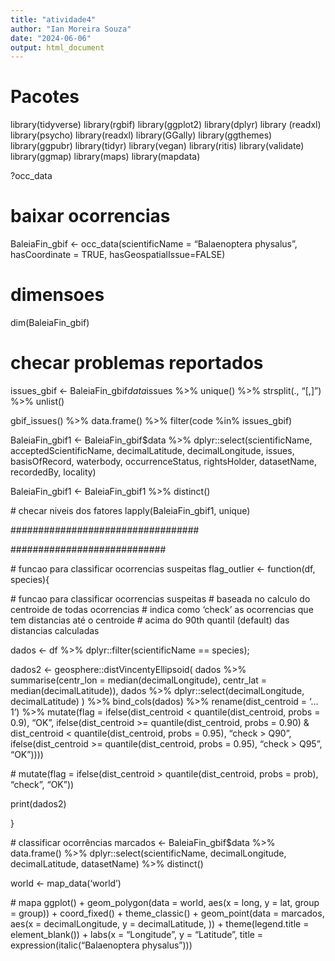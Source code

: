 ---
title: "atividade4"
author: "Ian Moreira Souza"
date: "2024-06-06"
output: html_document
---


# Pacotes

library(tidyverse)
library(rgbif)
library(ggplot2)
library(dplyr)
library (readxl)
library(psycho)
library(readxl)
library(GGally)
library(ggthemes)
library(ggpubr)
library(tidyr)
library(vegan)
library(ritis)
library(validate)
library(ggmap) 
library(maps)
library(mapdata)


?occ_data

# baixar ocorrencias
BaleiaFin_gbif <- occ_data(scientificName = "Balaenoptera physalus", 
                      hasCoordinate = TRUE,
                      hasGeospatialIssue=FALSE)

# dimensoes
dim(BaleiaFin_gbif)

# checar problemas reportados
issues_gbif <- BaleiaFin_gbif$data$issues %>% 
  unique() %>% 
  strsplit(., "[,]") %>% 
  unlist()

gbif_issues() %>% 
  data.frame() %>% 
  filter(code %in% issues_gbif)
         
BaleiaFin_gbif1 <- BaleiaFin_gbif$data %>%
  dplyr::select(scientificName, acceptedScientificName, decimalLatitude, decimalLongitude,
                issues, basisOfRecord, waterbody, occurrenceStatus, rightsHolder, 
                datasetName, recordedBy, locality) 

 BaleiaFin_gbif1 <- BaleiaFin_gbif1 %>% 
   distinct()
 
 # checar niveis dos fatores
 lapply(BaleiaFin_gbif1, unique)
 
 ##################################

 ############################
 
 # funcao para classificar ocorrencias suspeitas
 flag_outlier <- function(df, species){
   
   # funcao para classificar ocorrencias suspeitas
   # baseada no calculo do centroide de todas ocorrencias
   # indica como 'check' as ocorrencias que tem distancias até o centroide
   # acima do 90th quantil (default) das distancias calculadas
   
   dados <- df %>% 
     dplyr::filter(scientificName == species); 
   
   dados2 <- geosphere::distVincentyEllipsoid(
     dados %>%
       summarise(centr_lon = median(decimalLongitude),
                 centr_lat = median(decimalLatitude)),
     dados %>% 
       dplyr::select(decimalLongitude, decimalLatitude)
   ) %>% 
     bind_cols(dados) %>% 
     rename(dist_centroid = '...1') %>% 
     mutate(flag = ifelse(dist_centroid < quantile(dist_centroid, probs = 0.9), "OK",
                          ifelse(dist_centroid >= quantile(dist_centroid, probs = 0.90) & dist_centroid < quantile(dist_centroid, probs = 0.95), "check > Q90",
                                 ifelse(dist_centroid >= quantile(dist_centroid, probs = 0.95), "check > Q95", "OK"))))
   
   # mutate(flag = ifelse(dist_centroid > quantile(dist_centroid, probs = prob), "check", "OK"))
   
   print(dados2)
   
 }
 
 # classificar ocorrências
 marcados <- BaleiaFin_gbif$data %>% 
   data.frame() %>% 
   dplyr::select(scientificName, decimalLongitude, decimalLatitude, datasetName) %>% 
   distinct()


world <- map_data('world')
 
 # mapa
 ggplot() +
   geom_polygon(data = world, aes(x = long, y = lat, group = group)) +
   coord_fixed() +
   theme_classic() +
   geom_point(data = marcados, 
              aes(x = decimalLongitude, y = decimalLatitude, 
                  )) +
   theme(legend.title = element_blank()) +
   labs(x = "Longitude", y = "Latitude", 
        title = expression(italic("Balaenoptera physalus")))